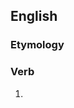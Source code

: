 ==English==

===Etymology===
{{suffix|en|get|eth}}

===Verb===
{{head|en|verb form}}

# {{en-archaic third-person singular of|get}}